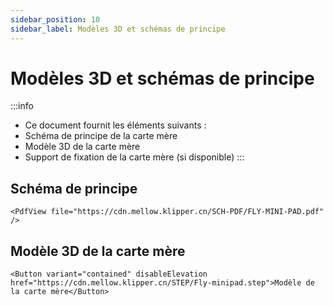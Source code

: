 ```yaml
---
sidebar_position: 10
sidebar_label: Modèles 3D et schémas de principe
---
```




# Modèles 3D et schémas de principe


:::info
* Ce document fournit les éléments suivants :
* Schéma de principe de la carte mère
* Modèle 3D de la carte mère
* Support de fixation de la carte mère (si disponible)
:::

## Schéma de principe

    <PdfView file="https://cdn.mellow.klipper.cn/SCH-PDF/FLY-MINI-PAD.pdf" />


## Modèle 3D de la carte mère

    <Button variant="contained" disableElevation href="https://cdn.mellow.klipper.cn/STEP/Fly-minipad.step">Modèle de la carte mère</Button>


